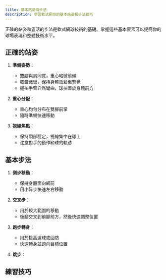 ```yaml
---
title: 基本站姿與步法
description: 學習軟式網球的基本站姿和步法技巧
---
```


正確的站姿和靈活的步法是軟式網球技術的基礎。掌握這些基本要素可以提高你的球場表現和整體技術水平。

## 正確的站姿

1. **準備姿勢**：
   - 雙腳與肩同寬，重心略微前傾
   - 膝蓋微彎，保持身體放鬆但警覺
   - 握拍手臂自然彎曲，球拍置於身體前方

2. **重心分配**：
   - 重心均勻分布在雙腳前掌
   - 隨時準備快速移動

3. **視線焦點**：
   - 保持頭部穩定，視線集中在球上
   - 注意對手的動作和球的軌跡

## 基本步法

1. **側步移動**：
   - 保持身體面向網前
   - 用小碎步快速左右移動

2. **交叉步**：
   - 用於較大範圍的移動
   - 後腳交叉到前腳前方，然後快速調整位置

3. **跑步轉身**：
   - 用於接高遠球或回防
   - 快速轉身並跑向目標位置

4. **跳步**：
## 練習技巧
